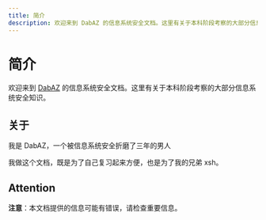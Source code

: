 ```yaml
---
title: 简介
description: 欢迎来到 DabAZ 的信息系统安全文档。这里有关于本科阶段考察的大部分信息系统安全知识。
---
```


# 简介

欢迎来到 [DabAZ](https://dabaz.me) 的信息系统安全文档。这里有关于本科阶段考察的大部分信息系统安全知识。

## 关于

我是 DabAZ，一个被信息系统安全折磨了三年的男人

我做这个文档，既是为了自己复习起来方便，也是为了我的兄弟 xsh。

## Attention

**注意**：本文档提供的信息可能有错误，请检查重要信息。
